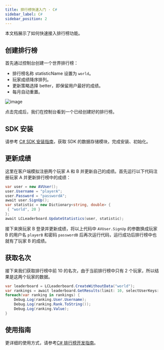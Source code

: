 ```yaml
---
title: 排行榜快速入门 · C#
sidebar_label: C#
sidebar_position: 2
---
```


本文档展示了如何快速接入排行榜功能。

## 创建排行榜

首先通过控制台创建一个世界排行榜：

* 排行榜名称 statisticName 设置为 `world`。
* 玩家成绩降序排列。
* 更新策略选择 better，即保留用户最好的成绩。
* 每月自动重置。

![image](/img/leaderboard/create-leaderboard.png)

点击完成后，我们在控制台看到一个已经创建好的排行榜。

## SDK 安装

请参考 [C# SDK 安装指南](/sdk/storage/guide/setup-dotnet/)，获取 SDK 的数据存储模块，完成安装、初始化。

## 更新成绩

这里在客户端模拟注册两个玩家 A 和 B 并更新自己的成绩。首先运行以下代码注册玩家 A 并更新排行榜中的成绩：

```c#
var user = new AVUser();
user.Username = "playerA";
user.Password = "passwordA";
await user.SignUp();
var statistic = new Dictionary<string, double> {
 { "world", 20 }
};
await LCLeaderboard.UpdateStatistics(user, statistic);
```

接下来换玩家 B 登录并更新成绩，将以上代码中 `AVUser.SignUp` 的参数换成玩家 B 的用户名 `playerB` 和密码 `passwordB` 后再次运行代码，运行成功后排行榜中也就有了玩家 B 的成绩。

## 获取名次

接下来我们获取排行榜中前 10 的名次，由于当前排行榜中只有 2 个玩家，所以结果是这两个玩家的数据。

```c#
var leaderboard = LCLeaderboard.CreateWithoutData("world");
var rankings = await leaderboard.GetResults(limit: 10, selectUserKeys: new List<string> {"username", "age"});
foreach(var ranking in rankings) {
    Debug.Log(ranking.User.Username);
    Debug.Log(ranking.Rank.ToString());
    Debug.Log(ranking.Value);
}
```

## 使用指南

更详细的使用方式，请参考[C# 排行榜开发指南](/sdk/leaderboard/guide/cs/)。
